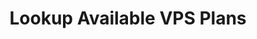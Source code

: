 ---
openapi: post /kvm/v2/get/products
title: Lookup Available VPS Plans
sidebarTitle: Get VPS Plans
---